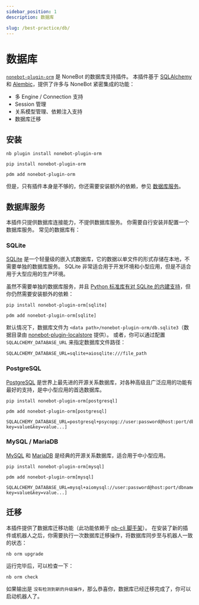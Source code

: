 ```yaml
---
sidebar_position: 1
description: 数据库

slug: /best-practice/db/
---
```



# 数据库

[`nonebot-plugin-orm`](https://github.com/nonebot/plugin-orm) 是 NoneBot 的数据库支持插件。
本插件基于 [SQLAlchemy](https://www.sqlalchemy.org/) 和 [Alembic](https://alembic.sqlalchemy.org/)，提供了许多与 NoneBot 紧密集成的功能：

- 多 Engine / Connection 支持
- Session 管理
- 关系模型管理、依赖注入支持
- 数据库迁移

## 安装

<Tabs groupId="install">
<TabItem value="cli" label="使用 nb-cli">

```shell
nb plugin install nonebot-plugin-orm
```

</TabItem>
<TabItem value="pip" label="使用 pip">

```shell
pip install nonebot-plugin-orm
```

</TabItem>

<TabItem value="pdm" label="使用 pdm">

```shell
pdm add nonebot-plugin-orm
```

</TabItem>
</Tabs>

但是，只有插件本身是不够的，你还需要安装额外的依赖，参见 [数据库服务](#数据库服务)。

## 数据库服务

本插件只提供数据库连接能力，不提供数据库服务。
你需要自行安装并配置一个数据库服务。
常见的数据库有：

### SQLite

[SQLite](https://www.sqlite.org/) 是一个轻量级的嵌入式数据库，它的数据以单文件的形式存储在本地，不需要单独的数据库服务。
SQLite 非常适合用于开发环境和小型应用，但是不适合用于大型应用的生产环境。

虽然不需要单独的数据库服务，并且 [Python 标准库有对 SQLite 的内建支持](https://docs.python.org/zh-cn/3/library/sqlite3.html)，但你仍然需要安装额外的依赖：

<Tabs groupId="install">
<TabItem value="pip" label="使用 pip">

```shell
pip install nonebot-plugin-orm[sqlite]
```

</TabItem>

<TabItem value="pdm" label="使用 pdm">

```shell
pdm add nonebot-plugin-orm[sqlite]
```

</TabItem>
</Tabs>

默认情况下，数据库文件为 `<data path>/nonebot-plugin-orm/db.sqlite3`（数据目录由 [nonebot-plugin-localstore](../data-storing) 提供）。
或者，你可以通过配置 `SQLALCHEMY_DATABASE_URL` 来指定数据库文件路径：

```shell
SQLALCHEMY_DATABASE_URL=sqlite+aiosqlite:///file_path
```

### PostgreSQL

[PostgreSQL](https://www.postgresql.org/) 是世界上最先进的开源关系数据库，对各种高级且广泛应用的功能有最好的支持，是中小型应用的首选数据库。

<Tabs groupId="install">
<TabItem value="pip" label="使用 pip">

```shell
pip install nonebot-plugin-orm[postgresql]
```

</TabItem>

<TabItem value="pdm" label="使用 pdm">

```shell
pdm add nonebot-plugin-orm[postgresql]
```

</TabItem>
</Tabs>


```shell
SQLALCHEMY_DATABASE_URL=postgresql+psycopg://user:password@host:port/dbname[?key=value&key=value...]
```

### MySQL / MariaDB

[MySQL](https://www.mysql.com/) 和 [MariaDB](https://mariadb.com/) 是经典的开源关系数据库，适合用于中小型应用。

<Tabs groupId="install">
<TabItem value="pip" label="使用 pip">

```shell
pip install nonebot-plugin-orm[mysql]
```

</TabItem>

<TabItem value="pdm" label="使用 pdm">

```shell
pdm add nonebot-plugin-orm[mysql]
```

</TabItem>
</Tabs>

```shell
SQLALCHEMY_DATABASE_URL=mysql+aiomysql://user:password@host:port/dbname[?key=value&key=value...]
```

## 迁移

本插件提供了数据库迁移功能（此功能依赖于 [nb-cli 脚手架](../../quick-start#安装脚手架)）。
在安装了新的插件或机器人之后，你需要执行一次数据库迁移操作，将数据库同步至与机器人一致的状态：

```shell
nb orm upgrade
```

运行完毕后，可以检查一下：

```shell
nb orm check
```

如果输出是 `没有检测到新的升级操作`，那么恭喜你，数据库已经迁移完成了，你可以启动机器人了。

